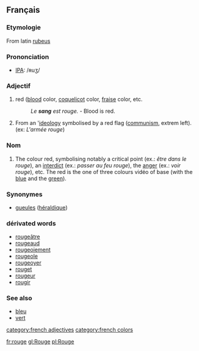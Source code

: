 ==Français==
===Etymologie===
From latin [[rubeus]]
===Prononciation===
*[[w:IPA|IPA]]: /ʀuʒ/
===Adjectif===
# red ([[blood]] color, [[coquelicot]] color, [[fraise]] color, etc. 
#: ''Le '''sang''' est rouge.'' - Blood is red.
# From an '[[ideology]]  symbolised by a red flag ([[communism]], extrem left). (ex: ''L'armée rouge'')
===Nom===
# The colour red, symbolising notably a critical point (ex.: ''être dans le rouge''), an [[interdict]] (ex.: ''passer au feu rouge''), the [[anger]] (ex.: ''voir rouge''), etc. The red is the one of three colours vidéo<!--sic--> of base (with the [[blue]] and the [[green]]).

===Synonymes===
*[[gueules]] ([[héraldique]])
===dérivated words===
*[[rougeâtre]]
*[[rougeaud]]
*[[rougeoiement]]
*[[rougeole]]
*[[rougeoyer]]
*[[rouget]]
*[[rougeur]]
*[[rougir]]

===See also===
*[[bleu]]
*[[vert]]

[[category:french adjectives]]
[[category:french colors]]

[[fr:rouge]]
[[gl:Rouge]]
[[pl:Rouge]]